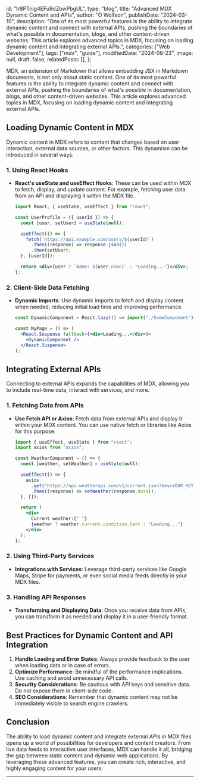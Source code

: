   id: "tr8PTnig4EFu9dZbwPbgUL",
  type: "blog",
  title: "Advanced MDX Dynamic Content and APIs",
  author: "O Wolfson",
  publishDate: "2024-03-10",
  description:
    "One of its most powerful features is the ability to integrate dynamic content and connect with external APIs, pushing the boundaries of what's possible in documentation, blogs, and other content-driven websites. This article explores advanced topics in MDX, focusing on loading dynamic content and integrating external APIs.",
  categories: ["Web Development"],
  tags: ["mdx", "guide"],
  modifiedDate: "2024-08-23",
  image: null,
  draft: false,
  relatedPosts: [],
};

MDX, an extension of Markdown that allows embedding JSX in Markdown documents, is not only about static content. One of its most powerful features is the ability to integrate dynamic content and connect with external APIs, pushing the boundaries of what's possible in documentation, blogs, and other content-driven websites. This article explores advanced topics in MDX, focusing on loading dynamic content and integrating external APIs.

## Loading Dynamic Content in MDX

Dynamic content in MDX refers to content that changes based on user interaction, external data sources, or other factors. This dynamism can be introduced in several ways:

### 1. Using React Hooks

- **React's useState and useEffect Hooks**: These can be used within MDX to fetch, display, and update content. For example, fetching user data from an API and displaying it within the MDX file.

  ```jsx
  import React, { useState, useEffect } from "react";

  const UserProfile = ({ userId }) => {
    const [user, setUser] = useState(null);

    useEffect(() => {
      fetch(`https://api.example.com/users/${userId}`)
        .then((response) => response.json())
        .then(setUser);
    }, [userId]);

    return <div>{user ? `Name: ${user.name}` : "Loading..."}</div>;
  };
  ```

### 2. Client-Side Data Fetching

- **Dynamic Imports**: Use dynamic imports to fetch and display content when needed, reducing initial load time and improving performance.

  ```jsx
  const DynamicComponent = React.lazy(() => import("./SomeComponent"));

  const MyPage = () => (
    <React.Suspense fallback={<div>Loading...</div>}>
      <DynamicComponent />
    </React.Suspense>
  );
  ```

## Integrating External APIs

Connecting to external APIs expands the capabilities of MDX, allowing you to include real-time data, interact with services, and more.

### 1. Fetching Data from APIs

- **Use Fetch API or Axios**: Fetch data from external APIs and display it within your MDX content. You can use native fetch or libraries like Axios for this purpose.

  ```jsx
  import { useEffect, useState } from "react";
  import axios from "axios";

  const WeatherComponent = () => {
    const [weather, setWeather] = useState(null);

    useEffect(() => {
      axios
        .get("https://api.weatherapi.com/v1/current.json?key=YOUR_KEY&q=London")
        .then((response) => setWeather(response.data));
    }, []);

    return (
      <div>
        Current weather:{" "}
        {weather ? weather.current.condition.text : "Loading..."}
      </div>
    );
  };
  ```

### 2. Using Third-Party Services

- **Integrations with Services**: Leverage third-party services like Google Maps, Stripe for payments, or even social media feeds directly in your MDX files.

### 3. Handling API Responses

- **Transforming and Displaying Data**: Once you receive data from APIs, you can transform it as needed and display it in a user-friendly format.

## Best Practices for Dynamic Content and API Integration

1. **Handle Loading and Error States**: Always provide feedback to the user when loading data or in case of errors.
2. **Optimize Performance**: Be mindful of the performance implications. Use caching and avoid unnecessary API calls.
3. **Security Considerations**: Be cautious with API keys and sensitive data. Do not expose them in client-side code.
4. **SEO Considerations**: Remember that dynamic content may not be immediately visible to search engine crawlers.

## Conclusion

The ability to load dynamic content and integrate external APIs in MDX files opens up a world of possibilities for developers and content creators. From live data feeds to interactive user interfaces, MDX can handle it all, bridging the gap between static content and dynamic web applications. By leveraging these advanced features, you can create rich, interactive, and highly engaging content for your users.

---

